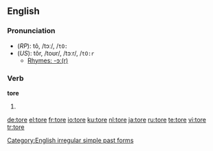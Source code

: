 {{see|Tore}}
==English==

===Pronunciation===
*(''RP''): tô, /tɔː/, /<tt>tO:</tt>
*(''US''): tôr, /toʊr/, /tɔːr/, /<tt>tO:r</tt>
**[[rhymes:English:-ɔː(r)|Rhymes: -ɔː(r)]]

===Verb===
'''tore'''
# {{simple past of|[[tear]]}}

[[Category:English irregular simple past forms]]

[[de:tore]]
[[el:tore]]
[[fr:tore]]
[[io:tore]]
[[ku:tore]]
[[nl:tore]]
[[ja:tore]]
[[ru:tore]]
[[te:tore]]
[[vi:tore]]
[[tr:tore]]